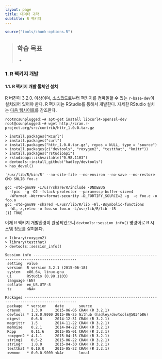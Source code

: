```yaml
---
layout: page
title: 데이터 과학
subtitle: R 팩키지
---
```


```r
source("tools/chunk-options.R")
````

> ## 학습 목표  {.objectives}
>
> * 



### 1. R 팩키지 개발

#### 1.1. R 팩키지 개발 툴체인 설치

R 버젼이 3.2.0. 이상이며, 소스코드로부터 팩키지를 컴파일할 수 있는 `r-base-dev`이 설치되어 있어야 한다.
R 팩키지는 RStudio를 통해서 개발한다. 자세한 RStudio 설치는 [다음 웹사이트](06-install-shiny-rstudio.html)를 참조한다.

~~~ {.input}
root@csunplugged:~# apt-get install libcurl4-openssl-dev
root@csunplugged:~# wget http://cran.r-project.org/src/contrib/httr_1.0.0.tar.gz
~~~

~~~ {.input}
> install.packages("RCurl")
> install.packages("curl")
> install.packages("httr_1.0.0.tar.gz", repos = NULL, type = "source")
> install.packages(c("devtools", "roxygen2", "testthat", "knitr"))
> install.packages("rstudioapi")
> rstudioapi::isAvailable("0.98.1103")
> devtools::install_github("hadley/devtools")
> has_devel()
~~~

~~~ {.output}
'/usr/lib/R/bin/R' --no-site-file --no-environ --no-save --no-restore CMD SHLIB foo.c 

gcc -std=gnu99 -I/usr/share/R/include -DNDEBUG
  -fpic  -g -O2 -fstack-protector --param=ssp-buffer-size=4 
  -Wformat -Werror=format-security -D_FORTIFY_SOURCE=2 -g  -c foo.c -o foo.o
gcc -std=gnu99 -shared -L/usr/lib/R/lib -Wl,-Bsymbolic-functions 
  -Wl,-z,relro -o foo.so foo.o -L/usr/lib/R/lib -lR
[1] TRUE
~~~

이제 R 팩키지 개발환경이 완성되었으니 `devtools::session_info()` 명령어로 R 시스템 정보를 살펴본다.

~~~ {.input}
> library(roxygen2)
> library(testthat)
> devtools::session_info()
~~~

~~~ {.input}
Session info ------------------------------------------------------------------------------------------
 setting  value                       
 version  R version 3.2.1 (2015-06-18)
 system   x86_64, linux-gnu           
 ui       RStudio (0.98.1103)         
 language (EN)                        
 collate  en_US.UTF-8                 
 tz       <NA>                        

Packages ----------------------------------------------------------------------------------------------
 package  * version    date       source                          
 crayon     1.3.0      2015-06-05 CRAN (R 3.2.1)                  
 devtools * 1.8.0.9000 2015-06-25 Github (hadley/devtools@5034b86)
 digest     0.6.8      2014-12-31 CRAN (R 3.2.1)                  
 magrittr   1.5        2014-11-22 CRAN (R 3.2.1)                  
 memoise    0.2.1      2014-04-22 CRAN (R 3.2.1)                  
 Rcpp       0.11.6     2015-05-01 CRAN (R 3.2.1)                  
 roxygen2 * 4.1.1      2015-04-15 CRAN (R 3.2.1)                  
 stringi    0.5-2      2015-06-22 CRAN (R 3.2.1)                  
 stringr    1.0.0      2015-04-30 CRAN (R 3.2.1)                  
 testthat * 0.10.0     2015-05-22 CRAN (R 3.2.1)                  
 xwmooc   * 0.0.0.9000 <NA>       local               
~~~


